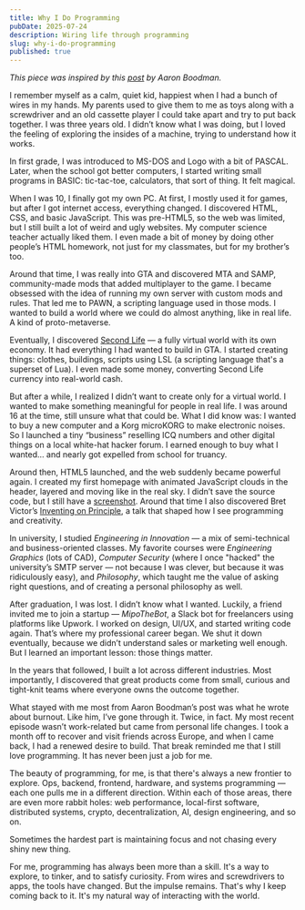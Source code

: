 ```yaml
---
title: Why I Do Programming
pubDate: 2025-07-24
description: Wiring life through programming
slug: why-i-do-programming
published: true
---
```


_This piece was inspired by this [post](https://www.quora.com/How-did-you-realize-that-programming-was-your-passion/answer/Aaron-Boodman) by Aaron Boodman._

I remember myself as a calm, quiet kid, happiest when I had a bunch of wires in my hands. My parents used to give them to me as toys along with a screwdriver and an old cassette player I could take apart and try to put back together. I was three years old. I didn’t know what I was doing, but I loved the feeling of exploring the insides of a machine, trying to understand how it works.

In first grade, I was introduced to MS-DOS and Logo with a bit of PASCAL. Later, when the school got better computers, I started writing small programs in BASIC: tic-tac-toe, calculators, that sort of thing. It felt magical.

When I was 10, I finally got my own PC. At first, I mostly used it for games, but after I got internet access, everything changed. I discovered HTML, CSS, and basic JavaScript. This was pre-HTML5, so the web was limited, but I still built a lot of weird and ugly websites. My computer science teacher actually liked them. I even made a bit of money by doing other people’s HTML homework, not just for my classmates, but for my brother’s too.

Around that time, I was really into GTA and discovered MTA and SAMP, community-made mods that added multiplayer to the game. I became obsessed with the idea of running my own server with custom mods and rules. That led me to PAWN, a scripting language used in those mods. I wanted to build a world where we could do almost anything, like in real life. A kind of proto-metaverse.

Eventually, I discovered [Second Life](https://secondlife.com/) — a fully virtual world with its own economy. It had everything I had wanted to build in GTA. I started creating things: clothes, buildings, scripts using LSL (a scripting language that's a superset of Lua). I even made some money, converting Second Life currency into real-world cash.

But after a while, I realized I didn’t want to create only for a virtual world. I wanted to make something meaningful for people in real life. I was around 16 at the time, still unsure what that could be. What I did know was: I wanted to buy a new computer and a Korg microKORG to make electronic noises. So I launched a tiny “business” reselling ICQ numbers and other digital things on a local white-hat hacker forum. I earned enough to buy what I wanted… and nearly got expelled from school for truancy.

Around then, HTML5 launched, and the web suddenly became powerful again. I created my first homepage with animated JavaScript clouds in the header, layered and moving like in the real sky. I didn’t save the source code, but I still have a [screenshot](https://www.flickr.com/photos/artiffical/6315413321/in/dateposted-public/). Around that time I also discovered Bret Victor’s [Inventing on Principle](https://youtu.be/EGqwXt90ZqA), a talk that shaped how I see programming and creativity.

In university, I studied _Engineering in Innovation_ — a mix of semi-technical and business-oriented classes. My favorite courses were _Engineering Graphics_ (lots of CAD), _Computer Security_ (where I once "hacked" the university’s SMTP server — not because I was clever, but because it was ridiculously easy), and _Philosophy_, which taught me the value of asking right questions, and of creating a personal philosophy as well.

After graduation, I was lost. I didn’t know what I wanted. Luckily, a friend invited me to join a startup — _MipoTheBot_, a Slack bot for freelancers using platforms like Upwork. I worked on design, UI/UX, and started writing code again. That’s where my professional career began. We shut it down eventually, because we didn’t understand sales or marketing well enough. But I learned an important lesson: those things matter.

In the years that followed, I built a lot across different industries. Most importantly, I discovered that great products come from small, curious and tight-knit teams where everyone owns the outcome together.

What stayed with me most from Aaron Boodman’s post was what he wrote about burnout. Like him, I’ve gone through it. Twice, in fact. My most recent episode wasn’t work-related but came from personal life changes. I took a month off to recover and visit friends across Europe, and when I came back, I had a renewed desire to build. That break reminded me that I still love programming. It has never been just a job for me.

The beauty of programming, for me, is that there's always a new frontier to explore. Ops, backend, frontend, hardware, and systems programming — each one pulls me in a different direction. Within each of those areas, there are even more rabbit holes: web performance, local-first software, distributed systems, crypto, decentralization, AI, design engineering, and so on.

Sometimes the hardest part is maintaining focus and not chasing every shiny new thing.

For me, programming has always been more than a skill. It's a way to explore, to tinker, and to satisfy curiosity. From wires and screwdrivers to apps, the tools have changed. But the impulse remains. That's why I keep coming back to it. It's my natural way of interacting with the world.
